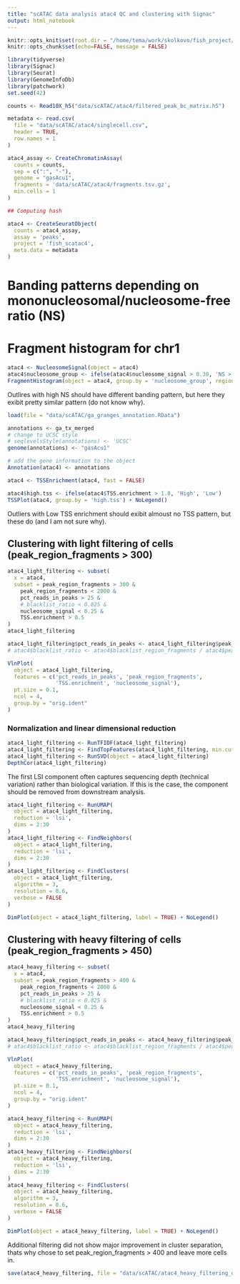 ```yaml
---
title: "scATAC data analysis atac4 QC and clustering with Signac"
output: html_notebook
---
```


```r
knitr::opts_knit$set(root.dir = "/home/tema/work/skolkovo/fish_project/")
knitr::opts_chunk$set(echo=FALSE, message = FALSE)
```

```r
library(tidyverse)
library(Signac)
library(Seurat)
library(GenomeInfoDb)
library(patchwork)
set.seed(42)
```


```r
counts <- Read10X_h5("data/scATAC/atac4/filtered_peak_bc_matrix.h5")
```

```r
metadata <- read.csv(
  file = "data/scATAC/atac4/singlecell.csv",
  header = TRUE,
  row.names = 1
)

atac4_assay <- CreateChromatinAssay(
  counts = counts,
  sep = c(":", "-"),
  genome = "gasAcu1",
  fragments = 'data/scATAC/atac4/fragments.tsv.gz',
  min.cells = 1
)
```



```r
## Computing hash

atac4 <- CreateSeuratObject(
  counts = atac4_assay,
  assay = 'peaks',
  project = 'fish_scatac4',
  meta.data = metadata
)
```

# Banding patterns depending on mononucleosomal/nucleosome-free ratio (NS) 
# Fragment histogram for chr1


```r
atac4 <- NucleosomeSignal(object = atac4)
atac4$nucleosome_group <- ifelse(atac4$nucleosome_signal > 0.30, 'NS > 0.30', 'NS < 0.30')
FragmentHistogram(object = atac4, group.by = 'nucleosome_group', region = 'groupI-1-10000000')
```
Outlires with high NS should have different banding pattern, but here they exibit pretty similar pattern (do not know why). 



```r
load(file = "data/scATAC/ga_granges_annotation.RData")
```


```r
annotations <- ga_tx_merged
# change to UCSC style 
# seqlevelsStyle(annotations) <- 'UCSC'
genome(annotations) <- "gasAcu1"

# add the gene information to the object
Annotation(atac4) <- annotations
```


```r
atac4 <- TSSEnrichment(atac4, fast = FALSE)
```

```r
atac4$high.tss <- ifelse(atac4$TSS.enrichment > 1.8, 'High', 'Low')
TSSPlot(atac4, group.by = 'high.tss') + NoLegend()
```
Outliers with Low TSS enrichment should exibit almoust no TSS pattern, but these do (and I am not sure why).



## Clustering with light filtering of cells (peak_region_fragments > 300)

```r
atac4_light_filtering <- subset(
  x = atac4,
  subset = peak_region_fragments > 300 &
    peak_region_fragments < 2000 &
    pct_reads_in_peaks > 25 &
    # blacklist_ratio < 0.025 &
    nucleosome_signal < 0.25 &
    TSS.enrichment > 0.5
)
atac4_light_filtering
```

```r
atac4_light_filtering$pct_reads_in_peaks <- atac4_light_filtering$peak_region_fragments / atac4_light_filtering$passed_filters * 100
# atac4$blacklist_ratio <- atac4$blacklist_region_fragments / atac4$peak_region_fragments

VlnPlot(
  object = atac4_light_filtering,
  features = c('pct_reads_in_peaks', 'peak_region_fragments',
               'TSS.enrichment', 'nucleosome_signal'),
  pt.size = 0.1,
  ncol = 4,
  group.by = "orig.ident"
)
```


### Normalization and linear dimensional reduction

```r
atac4_light_filtering <- RunTFIDF(atac4_light_filtering)
atac4_light_filtering <- FindTopFeatures(atac4_light_filtering, min.cutoff = 'q0')
atac4_light_filtering <- RunSVD(object = atac4_light_filtering)
DepthCor(atac4_light_filtering)
```
The first LSI component often captures sequencing depth (technical variation) rather than biological variation. If this is the case, the component should be removed from downstream analysis.  


```r
atac4_light_filtering <- RunUMAP(
  object = atac4_light_filtering,
  reduction = 'lsi',
  dims = 2:30
)
atac4_light_filtering <- FindNeighbors(
  object = atac4_light_filtering,
  reduction = 'lsi',
  dims = 2:30
)
atac4_light_filtering <- FindClusters(
  object = atac4_light_filtering,
  algorithm = 3,
  resolution = 0.6,
  verbose = FALSE
)

DimPlot(object = atac4_light_filtering, label = TRUE) + NoLegend()
```

## Clustering with heavy filtering of cells (peak_region_fragments > 450)

```r
atac4_heavy_filtering <- subset(
  x = atac4,
  subset = peak_region_fragments > 400 &
    peak_region_fragments < 2000 &
    pct_reads_in_peaks > 25 &
    # blacklist_ratio < 0.025 &
    nucleosome_signal < 0.25 &
    TSS.enrichment > 0.5
)
atac4_heavy_filtering
```

```r
atac4_heavy_filtering$pct_reads_in_peaks <- atac4_heavy_filtering$peak_region_fragments / atac4_heavy_filtering$passed_filters * 100
# atac4$blacklist_ratio <- atac4$blacklist_region_fragments / atac4$peak_region_fragments

VlnPlot(
  object = atac4_heavy_filtering,
  features = c('pct_reads_in_peaks', 'peak_region_fragments',
               'TSS.enrichment', 'nucleosome_signal'),
  pt.size = 0.1,
  ncol = 4,
  group.by = "orig.ident"
)
```

```r
atac4_heavy_filtering <- RunUMAP(
  object = atac4_heavy_filtering,
  reduction = 'lsi',
  dims = 2:30
)
atac4_heavy_filtering <- FindNeighbors(
  object = atac4_heavy_filtering,
  reduction = 'lsi',
  dims = 2:30
)
atac4_heavy_filtering <- FindClusters(
  object = atac4_heavy_filtering,
  algorithm = 3,
  resolution = 0.6,
  verbose = FALSE
)

DimPlot(object = atac4_heavy_filtering, label = TRUE) + NoLegend()
```
Additional filtering did not show major improvement in cluster separation, thats why chose to set peak_region_fragments > 400 and leave more cells in. 

```r
save(atac4_heavy_filtering, file = "data/scATAC/atac4_heavy_filtering_obj_qc_clusters.RData")
```


